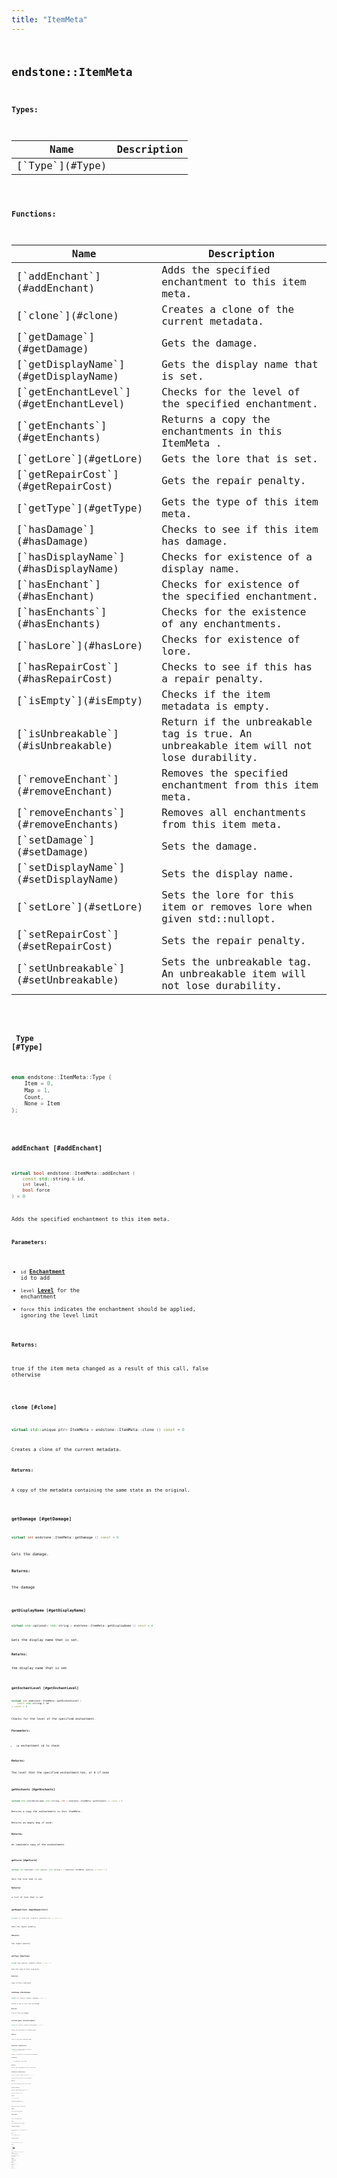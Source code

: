 ```yaml
---
title: "ItemMeta"
---
```


## <code className="doc-symbol doc-symbol-class"/> endstone::ItemMeta







**Types:**

<table>
<thead>
   <tr>
      <th>Name</th>
      <th>Description</th>
   </tr>
</thead>
<tbody>
<tr key="classendstone_1_1_item_meta_1a138046832c99ba93e098144fc295e044">
    <td>[`Type`](#Type)</td>
    <td></td>
</tr>
</tbody>
</table>









**Functions:**

<table>
<thead>
   <tr>
      <th>Name</th>
      <th>Description</th>
   </tr>
</thead>
<tbody>
<tr key="classendstone_1_1_item_meta_1afb4069c0b6aa2dfd4780a9b149c8d858">
    <td>[`addEnchant`](#addEnchant)</td>
    <td>Adds the specified enchantment to this item meta.</td>
</tr>
<tr key="classendstone_1_1_item_meta_1a6e2422771cf3c695b96dfbf279e17b4d">
    <td>[`clone`](#clone)</td>
    <td>Creates a clone of the current metadata.</td>
</tr>
<tr key="classendstone_1_1_item_meta_1a3892649cd822bf85b603d6a2b64b7ebd">
    <td>[`getDamage`](#getDamage)</td>
    <td>Gets the damage.</td>
</tr>
<tr key="classendstone_1_1_item_meta_1a55b51dde197c33d2e3b122e549982afb">
    <td>[`getDisplayName`](#getDisplayName)</td>
    <td>Gets the display name that is set.</td>
</tr>
<tr key="classendstone_1_1_item_meta_1ad09d9608afdae3454a7c9c57fd382924">
    <td>[`getEnchantLevel`](#getEnchantLevel)</td>
    <td>Checks for the level of the specified enchantment.</td>
</tr>
<tr key="classendstone_1_1_item_meta_1ae56eecf8308719f9a2571088c956981f">
    <td>[`getEnchants`](#getEnchants)</td>
    <td>Returns a copy the enchantments in this ItemMeta .</td>
</tr>
<tr key="classendstone_1_1_item_meta_1a69e7e1109f273d57b6fce553eec88fa9">
    <td>[`getLore`](#getLore)</td>
    <td>Gets the lore that is set.</td>
</tr>
<tr key="classendstone_1_1_item_meta_1ad8d3243a6a5621568ef2f4ce505c42d7">
    <td>[`getRepairCost`](#getRepairCost)</td>
    <td>Gets the repair penalty.</td>
</tr>
<tr key="classendstone_1_1_item_meta_1a56697c8ef6a8e62f40571cbc7632ef95">
    <td>[`getType`](#getType)</td>
    <td>Gets the type of this item meta.</td>
</tr>
<tr key="classendstone_1_1_item_meta_1ae2ded35522da3ad4a77ca127cd78d938">
    <td>[`hasDamage`](#hasDamage)</td>
    <td>Checks to see if this item has damage.</td>
</tr>
<tr key="classendstone_1_1_item_meta_1a0a8bf5690f51d5e1438308d1858a1df4">
    <td>[`hasDisplayName`](#hasDisplayName)</td>
    <td>Checks for existence of a display name.</td>
</tr>
<tr key="classendstone_1_1_item_meta_1aea1b811b5bbed2237fe390ef5048e2f2">
    <td>[`hasEnchant`](#hasEnchant)</td>
    <td>Checks for existence of the specified enchantment.</td>
</tr>
<tr key="classendstone_1_1_item_meta_1ac43230ac05adb1a16d1d6d60049dc010">
    <td>[`hasEnchants`](#hasEnchants)</td>
    <td>Checks for the existence of any enchantments.</td>
</tr>
<tr key="classendstone_1_1_item_meta_1a52d6ef7084538f60809b6baff98afdfa">
    <td>[`hasLore`](#hasLore)</td>
    <td>Checks for existence of lore.</td>
</tr>
<tr key="classendstone_1_1_item_meta_1a90cfeecd88da173df9c5b06a731ec6ed">
    <td>[`hasRepairCost`](#hasRepairCost)</td>
    <td>Checks to see if this has a repair penalty.</td>
</tr>
<tr key="classendstone_1_1_item_meta_1a43a0aa639900616ec5235f9ece8592e7">
    <td>[`isEmpty`](#isEmpty)</td>
    <td>Checks if the item metadata is empty.</td>
</tr>
<tr key="classendstone_1_1_item_meta_1a6b272eb7b84e7cdce4c161402d9531fe">
    <td>[`isUnbreakable`](#isUnbreakable)</td>
    <td>Return if the unbreakable tag is true. An unbreakable item will not lose durability.</td>
</tr>
<tr key="classendstone_1_1_item_meta_1a2349b16d2c1414811c1c8f36dc19452c">
    <td>[`removeEnchant`](#removeEnchant)</td>
    <td>Removes the specified enchantment from this item meta.</td>
</tr>
<tr key="classendstone_1_1_item_meta_1ada041111e07c6434bc9ac04a0b82cd61">
    <td>[`removeEnchants`](#removeEnchants)</td>
    <td>Removes all enchantments from this item meta.</td>
</tr>
<tr key="classendstone_1_1_item_meta_1a65cb98d0b4ad3842775aeea2fb7900cc">
    <td>[`setDamage`](#setDamage)</td>
    <td>Sets the damage.</td>
</tr>
<tr key="classendstone_1_1_item_meta_1a282788eea1a8f607e7fcf4cbc181951f">
    <td>[`setDisplayName`](#setDisplayName)</td>
    <td>Sets the display name.</td>
</tr>
<tr key="classendstone_1_1_item_meta_1ae2d1ff3f93a5fe805dd0a74bbcfaf028">
    <td>[`setLore`](#setLore)</td>
    <td>Sets the lore for this item or removes lore when given std::nullopt.</td>
</tr>
<tr key="classendstone_1_1_item_meta_1a5377c0928c991a4e9ea1294b1f38bc1d">
    <td>[`setRepairCost`](#setRepairCost)</td>
    <td>Sets the repair penalty.</td>
</tr>
<tr key="classendstone_1_1_item_meta_1a4cd10bea89892329e54fec6ffc67a137">
    <td>[`setUnbreakable`](#setUnbreakable)</td>
    <td>Sets the unbreakable tag. An unbreakable item will not lose durability.</td>
</tr>
</tbody>
</table>

### <code className="doc-symbol doc-symbol-enum"/> Type [#Type]

```cpp
enum endstone::ItemMeta::Type {
    Item = 0,
    Map = 1,
    Count,
    None = Item
};
```
### <code className="doc-symbol doc-symbol-function"/> addEnchant [#addEnchant]

```cpp
virtual bool endstone::ItemMeta::addEnchant (
    const std::string & id,
    int level,
    bool force
) = 0
```

Adds the specified enchantment to this item meta.





**Parameters:**


* `id` [**Enchantment**](classendstone_1_1_enchantment.md) id to add 
* `level` [**Level**](classendstone_1_1_level.md) for the enchantment 
* `force` this indicates the enchantment should be applied, ignoring the level limit 



**Returns:**

true if the item meta changed as a result of this call, false otherwise 





        
### <code className="doc-symbol doc-symbol-function"/> clone [#clone]

```cpp
virtual std::unique_ptr< ItemMeta > endstone::ItemMeta::clone () const = 0
```

Creates a clone of the current metadata.





**Returns:**

A copy of the metadata containing the same state as the original. 





        
### <code className="doc-symbol doc-symbol-function"/> getDamage [#getDamage]

```cpp
virtual int endstone::ItemMeta::getDamage () const = 0
```

Gets the damage.





**Returns:**

the damage 





        
### <code className="doc-symbol doc-symbol-function"/> getDisplayName [#getDisplayName]

```cpp
virtual std::optional< std::string > endstone::ItemMeta::getDisplayName () const = 0
```

Gets the display name that is set.





**Returns:**

the display name that is set 





        
### <code className="doc-symbol doc-symbol-function"/> getEnchantLevel [#getEnchantLevel]

```cpp
virtual int endstone::ItemMeta::getEnchantLevel (
    const std::string & id
) const = 0
```

Checks for the level of the specified enchantment.





**Parameters:**


* `id` enchantment id to check 



**Returns:**

The level that the specified enchantment has, or 0 if none 





        
### <code className="doc-symbol doc-symbol-function"/> getEnchants [#getEnchants]

```cpp
virtual std::unordered_map< std::string, int > endstone::ItemMeta::getEnchants () const = 0
```

Returns a copy the enchantments in this ItemMeta .



Returns an empty map if none.




**Returns:**

An immutable copy of the enchantments 





        
### <code className="doc-symbol doc-symbol-function"/> getLore [#getLore]

```cpp
virtual std::optional< std::vector< std::string > > endstone::ItemMeta::getLore () const = 0
```

Gets the lore that is set.





**Returns:**

a list of lore that is set 





        
### <code className="doc-symbol doc-symbol-function"/> getRepairCost [#getRepairCost]

```cpp
virtual int endstone::ItemMeta::getRepairCost () const = 0
```

Gets the repair penalty.





**Returns:**

the repair penalty 





        
### <code className="doc-symbol doc-symbol-function"/> getType [#getType]

```cpp
virtual Type endstone::ItemMeta::getType () const = 0
```

Gets the type of this item meta.





**Returns:**

type of this item meta 





        
### <code className="doc-symbol doc-symbol-function"/> hasDamage [#hasDamage]

```cpp
virtual bool endstone::ItemMeta::hasDamage () const = 0
```

Checks to see if this item has damage.





**Returns:**

true if this has damage 





        
### <code className="doc-symbol doc-symbol-function"/> hasDisplayName [#hasDisplayName]

```cpp
virtual bool endstone::ItemMeta::hasDisplayName () const = 0
```

Checks for existence of a display name.





**Returns:**

true if this has a display name 





        
### <code className="doc-symbol doc-symbol-function"/> hasEnchant [#hasEnchant]

```cpp
virtual bool endstone::ItemMeta::hasEnchant (
    const std::string & id
) const = 0
```

Checks for existence of the specified enchantment.





**Parameters:**


* `id` enchantment id to check 



**Returns:**

true if this enchantment exists for this meta 





        
### <code className="doc-symbol doc-symbol-function"/> hasEnchants [#hasEnchants]

```cpp
virtual bool endstone::ItemMeta::hasEnchants () const = 0
```

Checks for the existence of any enchantments.





**Returns:**

true if an enchantment exists on this meta 





        
### <code className="doc-symbol doc-symbol-function"/> hasLore [#hasLore]

```cpp
virtual bool endstone::ItemMeta::hasLore () const = 0
```

Checks for existence of lore.





**Returns:**

true if this has lore 





        
### <code className="doc-symbol doc-symbol-function"/> hasRepairCost [#hasRepairCost]

```cpp
virtual bool endstone::ItemMeta::hasRepairCost () const = 0
```

Checks to see if this has a repair penalty.





**Returns:**

true if this has a repair penalty 





        
### <code className="doc-symbol doc-symbol-function"/> isEmpty [#isEmpty]

```cpp
virtual bool endstone::ItemMeta::isEmpty () const = 0
```

Checks if the item metadata is empty.





**Returns:**

true if the metadata is empty, false otherwise. 





        
### <code className="doc-symbol doc-symbol-function"/> isUnbreakable [#isUnbreakable]

```cpp
virtual bool endstone::ItemMeta::isUnbreakable () const = 0
```

Return if the unbreakable tag is true. An unbreakable item will not lose durability.





**Returns:**

true if the unbreakable tag is true 





        
### <code className="doc-symbol doc-symbol-function"/> removeEnchant [#removeEnchant]

```cpp
virtual bool endstone::ItemMeta::removeEnchant (
    const std::string & id
) = 0
```

Removes the specified enchantment from this item meta.





**Parameters:**


* `id` [**Enchantment**](classendstone_1_1_enchantment.md) id to remove 



**Returns:**

true if the item meta changed as a result of this call, false otherwise 





        
### <code className="doc-symbol doc-symbol-function"/> removeEnchants [#removeEnchants]

```cpp
virtual void endstone::ItemMeta::removeEnchants () = 0
```

Removes all enchantments from this item meta.

### <code className="doc-symbol doc-symbol-function"/> setDamage [#setDamage]

```cpp
virtual void endstone::ItemMeta::setDamage (
    int damage
) = 0
```

Sets the damage.





**Parameters:**


* `damage` item damage 




        
### <code className="doc-symbol doc-symbol-function"/> setDisplayName [#setDisplayName]

```cpp
virtual void endstone::ItemMeta::setDisplayName (
    std::optional< std::string > name
) = 0
```

Sets the display name.





**Parameters:**


* `name` the name to set 




        
### <code className="doc-symbol doc-symbol-function"/> setLore [#setLore]

```cpp
virtual void endstone::ItemMeta::setLore (
    std::optional< std::vector< std::string > > lore
) = 0
```

Sets the lore for this item or removes lore when given std::nullopt.





**Parameters:**


* `lore` the lore that will be set 




        
### <code className="doc-symbol doc-symbol-function"/> setRepairCost [#setRepairCost]

```cpp
virtual void endstone::ItemMeta::setRepairCost (
    int cost
) = 0
```

Sets the repair penalty.





**Parameters:**


* `cost` repair penalty 




        
### <code className="doc-symbol doc-symbol-function"/> setUnbreakable [#setUnbreakable]

```cpp
virtual void endstone::ItemMeta::setUnbreakable (
    bool unbreakable
) = 0
```

Sets the unbreakable tag. An unbreakable item will not lose durability.





**Parameters:**


* `unbreakable` true if set unbreakable 




        